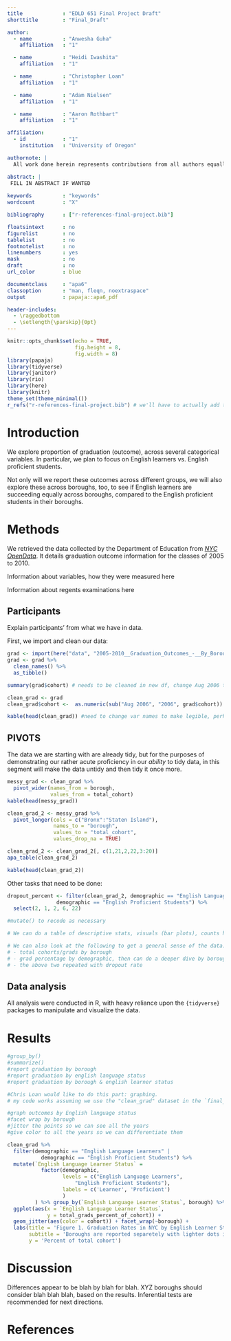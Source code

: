 ```yaml
---
title             : "EDLD 651 Final Project Draft"
shorttitle        : "Final_Draft"

author: 
  - name          : "Anwesha Guha"
    affiliation   : "1"

  - name          : "Heidi Iwashita"
    affiliation   : "1"

  - name          : "Christopher Loan"
    affiliation   : "1"

  - name          : "Adam Nielsen"
    affiliation   : "1"

  - name          : "Aaron Rothbart"
    affiliation   : "1"

affiliation:
  - id            : "1"
    institution   : "University of Oregon"

authornote: |
  All work done herein represents contributions from all authors equally. Author order is alphabetical. 

abstract: |
 FILL IN ABSTRACT IF WANTED
  
keywords          : "keywords"
wordcount         : "X"

bibliography      : ["r-references-final-project.bib"]

floatsintext      : no
figurelist        : no
tablelist         : no
footnotelist      : no
linenumbers       : yes
mask              : no
draft             : no
url_color         : blue

documentclass     : "apa6"
classoption       : "man, fleqn, noextraspace"
output            : papaja::apa6_pdf

header-includes:
  - \raggedbottom
  - \setlength{\parskip}{0pt}
---
```


```r
knitr::opts_chunk$set(echo = TRUE,
                      fig.height = 8,    
                      fig.width = 8)
library(papaja)
library(tidyverse)
library(janitor)
library(rio)
library(here)
library(knitr)
theme_set(theme_minimal())
r_refs("r-references-final-project.bib") # we'll have to actually add this if we cite the packages, data, etc.
```

# Introduction

We explore proportion of graduation (outcome), across several categorical variables. In particular, we plan to focus on English learners vs. English proficient students.

Not only will we report these outcomes across different groups, we will also explore these across boroughs, too, to see if English learners are succeeding equally across boroughs, compared to the English proficient students in their boroughs. 

# Methods

We retrieved the data collected by the Department of Education from [*NYC OpenData*](https://data.cityofnewyork.us/Education/2005-2010-Graduation-Outcomes-By-Borough/avir-tzek). It details graduation outcome information for the classes of 2005 to 2010.

Information about variables, how they were measured here

Information about regents examinations here

## Participants

Explain participants' from what we have in data.

First, we import and clean our data:
```r

grad <- import(here("data", "2005-2010__Graduation_Outcomes_-__By_Borough.csv"))
grad <- grad %>% 
  clean_names() %>% 
  as_tibble()

summary(grad$cohort) # needs to be cleaned in new df, change Aug 2006 to 2006

clean_grad <- grad
clean_grad$cohort <-  as.numeric(sub("Aug 2006", "2006", grad$cohort))

kable(head(clean_grad)) #need to change var names to make legible, perhaps subset data to only include the variables we are interested in and want to display
```

## PIVOTS

The data we are starting with are already tidy, but for the purposes of demonstrating our rather acute proficiency in our _ability_ to tidy data, in this segment will make the data untidy and then tidy it once more.

```r
messy_grad <- clean_grad %>% 
  pivot_wider(names_from = borough,
              values_from = total_cohort)
kable(head(messy_grad))

clean_grad_2 <- messy_grad %>% 
  pivot_longer(cols = c("Bronx":"Staten Island"),
               names_to = "borough",
               values_to = "total_cohort",
               values_drop_na = TRUE)

clean_grad_2 <- clean_grad_2[, c(1,21,2,22,3:20)]
apa_table(clean_grad_2)

kable(head(clean_grad_2))
```


Other tasks that need to be done:

```r
dropout_percent <- filter(clean_grad_2, demographic == "English Language Learners" |
                demographic == "English Proficient Students") %>% 
  select(2, 1, 2, 6, 22)
```

```r
#mutate() to recode as necessary
```


```r

# We can do a table of descriptive stats, visuals (bar plots), counts here

# We can also look at the following to get a general sense of the data:
# - total cohorts/grads by borough
# - grad percentage by demographic, then can do a deeper dive by borough
# - the above two repeated with dropout rate
```

## Data analysis

All analysis were conducted in R, with heavy reliance upon the `{tidyverse}` packages to manipulate and visualize the data.

# Results


```r
#group_by() 
#summarize() 
#report graduation by borough
#report graduation by english language status
#report graduation by borough & english learner status
```


```r
#Chris Loan would like to do this part: graphing. 
# my code works assuming we use the "clean_grad" dataset in the `final_project.Rmd` file. You can get it to run there.

#graph outcomes by English language status
#facet wrap by borough
#jitter the points so we can see all the years
#give color to all the years so we can differentiate them

clean_grad %>% 
  filter(demographic == "English Language Learners" | 
           demographic == "English Proficient Students") %>% 
  mutate(`English Language Learner Status` = 
           factor(demographic, 
                  levels = c("English Language Learners", 
                      "English Proficient Students"), 
                  labels = c('Learner', 'Proficient')
                  )
         ) %>% group_by(`English Language Learner Status`, borough) %>% 
  ggplot(aes(x = `English Language Learner Status`, 
             y = total_grads_percent_of_cohort)) +
  geom_jitter(aes(color = cohort)) + facet_wrap(~borough) + 
  labs(title = 'Figure 1. Graduation Rates in NYC by English Learner Status',
       subtitle = 'Boroughs are reported separetely with lighter dots indicating more recent years',
       y = 'Percent of total cohort')
```


# Discussion

Differences appear to be blah by blah for blah. XYZ boroughs should consider blah blah blah, based on the results. Inferential tests are recommended for next directions.

\newpage

# References
\begingroup
\setlength{\parindent}{-0.5in}
\setlength{\leftskip}{0.5in}

<div id="refs" custom-style="Bibliography"></div>
\endgroup
